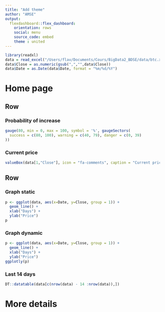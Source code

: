 ```yaml
---
title: "Add theme"
author: "AMSE"
output: 
  flexdashboard::flex_dashboard:
    orientation: rows
    social: menu
    source_code: embed
    theme : united
---
```


```r
library(readxl)
data = read_excel("/Users/flav/Documents/Cours/BigData2_BDSE/data/btc.xlsx")
data$Close = as.numeric(gsub(",","",data$Close))
data$Date = as.Date(data$Date, format = "%m/%d/%Y")
```

Home page
=======================================================================

Row {data-height=400}
-----------------------------------------------------------------------

### Probability of increase

```r
gauge(80, min = 0, max = 100, symbol = '%', gaugeSectors(
  success = c(80, 100), warning = c(40, 79), danger = c(0, 39)
))
```


### Current price

```r
valueBox(data[1,"Close"], icon = "fa-comments", caption = "Current price")
```

Row {data-height=600}
-----------------------------------------------------------------------

### Graph static

```r
p <- ggplot(data, aes(x=Date, y=Close, group = 1)) +
  geom_line() + 
  xlab("Days") +
  ylab("Price")
p
```

### Graph dynamic
```r
p <- ggplot(data, aes(x=Date, y=Close, group = 1)) +
  geom_line() + 
  xlab("Days") +
  ylab("Price")
ggplotly(p)
```

### Last 14 days
```r
DT::datatable(data[c(nrow(data) - 14 :nrow(data)),])
```

More details
=======================================================================
